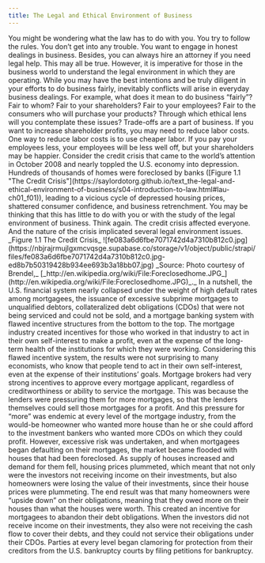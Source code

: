 ```yaml
---
title: The Legal and Ethical Environment of Business
---
```

<div className="content-chunk" data-subsection-id = "Introduction to Law">
You might be wondering what the law has to do with you. You try to follow the rules. You don’t get into any trouble. You want to engage in honest dealings in business. Besides, you can always hire an attorney if you need legal help. This may all be true. However, it is imperative for those in the business world to understand the legal environment in which they are operating. While you may have the best intentions and be truly diligent in your efforts to do business fairly, inevitably conflicts will arise in everyday business dealings. For example, what does it mean to do business “fairly”? Fair to whom? Fair to your shareholders? Fair to your employees? Fair to the consumers who will purchase your products? Through which ethical lens will you contemplate these issues? Trade-offs are a part of business. If you want to increase shareholder profits, you may need to reduce labor costs. One way to reduce labor costs is to use cheaper labor. If you pay your employees less, your employees will be less well off, but your shareholders may be happier. Consider the credit crisis that came to the world’s attention in October 2008 and nearly toppled the U.S. economy into depression. Hundreds of thousands of homes were foreclosed by banks ([Figure 1.1 "The Credit Crisis"](https://saylordotorg.github.io/text_the-legal-and-ethical-environment-of-business/s04-introduction-to-law.html#lau-ch01_f01)), leading to a vicious cycle of depressed housing prices, shattered consumer confidence, and business retrenchment. You may be thinking that this has little to do with you or with the study of the legal environment of business. Think again. The credit crisis affected everyone. And the nature of the crisis implicated several legal environment issues. _Figure 1.1 The Credit Crisis_ ![fe083a6d6fbe7071742d4a7310b812c0.jpg](https://nbjrajrmujlgxmcvqsge.supabase.co/storage/v1/object/public/strapi/files/fe083a6d6fbe7071742d4a7310b812c0.jpg-ed8b7b50319428b934ee693b3a18bb07.jpg) _Source: Photo courtesy of Brendel,_ [_http://en.wikipedia.org/wiki/File:Foreclosedhome.JPG_](http://en.wikipedia.org/wiki/File:Foreclosedhome.JPG)_._ In a nutshell, the U.S. financial system nearly collapsed under the weight of high default rates among mortgagees, the issuance of excessive subprime mortgages to unqualified debtors, collateralized debt obligations (CDOs) that were not being serviced and could not be sold, and a mortgage banking system with flawed incentive structures from the bottom to the top. The mortgage industry created incentives for those who worked in that industry to act in their own self-interest to make a profit, even at the expense of the long-term health of the institutions for which they were working. Considering this flawed incentive system, the results were not surprising to many economists, who know that people tend to act in their own self-interest, even at the expense of their institutions’ goals. Mortgage brokers had very strong incentives to approve every mortgage applicant, regardless of creditworthiness or ability to service the mortgage. This was because the lenders were pressuring them for more mortgages, so that the lenders themselves could sell those mortgages for a profit. And this pressure for “more” was endemic at every level of the mortgage industry, from the would-be homeowner who wanted more house than he or she could afford to the investment bankers who wanted more CDOs on which they could profit. However, excessive risk was undertaken, and when mortgagees began defaulting on their mortgages, the market became flooded with houses that had been foreclosed. As supply of houses increased and demand for them fell, housing prices plummeted, which meant that not only were the investors not receiving income on their investments, but also homeowners were losing the value of their investments, since their house prices were plummeting. The end result was that many homeowners were “upside down” on their obligations, meaning that they owed more on their houses than what the houses were worth. This created an incentive for mortgagees to abandon their debt obligations. When the investors did not receive income on their investments, they also were not receiving the cash flow to cover their debts, and they could not service their obligations under their CDOs. Parties at every level began clamoring for protection from their creditors from the U.S. bankruptcy courts by filing petitions for bankruptcy.
</div>

